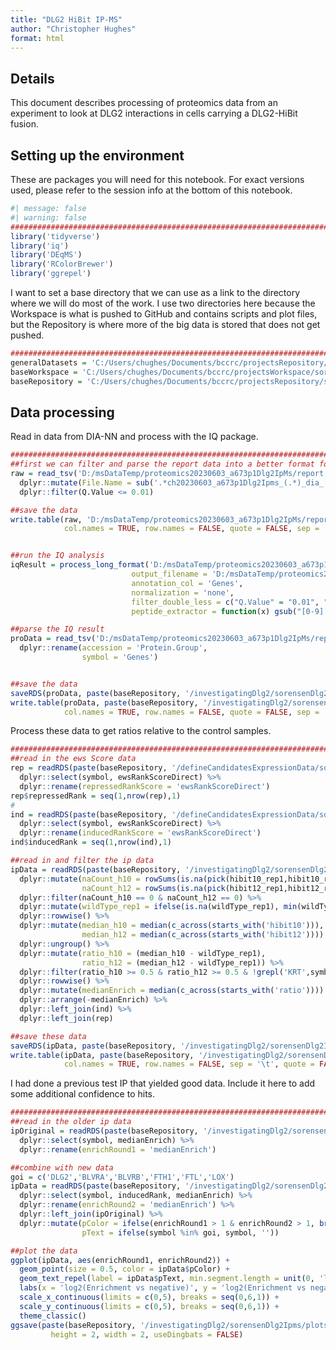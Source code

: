 ```yaml
---
title: "DLG2 HiBit IP-MS"
author: "Christopher Hughes"
format: html
---
```


## Details

This document describes processing of proteomics data from an experiment to look at DLG2 interactions in cells carrying a DLG2-HiBit fusion.

## Setting up the environment

These are packages you will need for this notebook. For exact versions used, please refer to the session info at the bottom of this notebook.

```r
#| message: false
#| warning: false
##########################################################################################
library('tidyverse')
library('iq')
library('DEqMS')
library('RColorBrewer')
library('ggrepel')
```

I want to set a base directory that we can use as a link to the directory where we will do most of the work. I use two directories here because the Workspace is what is pushed to GitHub and contains scripts and plot files, but the Repository is where more of the big data is stored that does not get pushed.

```r
##########################################################################################
generalDatasets = 'C:/Users/chughes/Documents/bccrc/projectsRepository/generalDatasets'
baseWorkspace = 'C:/Users/chughes/Documents/bccrc/projectsWorkspace/sorensenLab/relatedToEwsCrisprManuscript'
baseRepository = 'C:/Users/chughes/Documents/bccrc/projectsRepository/sorensenLab/relatedToEwsCrisprManuscript'
```

## Data processing

Read in data from DIA-NN and process with the IQ package.

```r
##########################################################################################
##first we can filter and parse the report data into a better format for IQ
raw = read_tsv('D:/msDataTemp/proteomics20230603_a673p1Dlg2IpMs/report.tsv', show_col_types = FALSE) %>%
  dplyr::mutate(File.Name = sub('.*ch20230603_a673p1Dlg2Ipms_(.*)_dia_[123]\\.mzML', '\\1', File.Name)) %>%
  dplyr::filter(Q.Value <= 0.01)

##save the data
write.table(raw, 'D:/msDataTemp/proteomics20230603_a673p1Dlg2IpMs/reportParsed.tsv', 
            col.names = TRUE, row.names = FALSE, quote = FALSE, sep = '\t')


##run the IQ analysis
iqResult = process_long_format('D:/msDataTemp/proteomics20230603_a673p1Dlg2IpMs/reportParsed.tsv', 
                           output_filename = 'D:/msDataTemp/proteomics20230603_a673p1Dlg2IpMs/reportParsedIqQuant.tsv',
                           annotation_col = 'Genes',
                           normalization = 'none',
                           filter_double_less = c("Q.Value" = "0.01", "PG.Q.Value" = "0.01"),
                           peptide_extractor = function(x) gsub("[0-9].*$", "", x))

##parse the IQ result
proData = read_tsv('D:/msDataTemp/proteomics20230603_a673p1Dlg2IpMs/reportParsedIqQuant.tsv', show_col_types = FALSE) %>%
  dplyr::rename(accession = 'Protein.Group',
                symbol = 'Genes')


##save the data
saveRDS(proData, paste(baseRepository, '/investigatingDlg2/sorensenDlg2Ipms/datasetOutputs/dataset_processedA673Dlg2HibitIpms.rds', sep = ''))
write.table(proData, paste(baseRepository, '/investigatingDlg2/sorensenDlg2Ipms/datasetOutputs/dataset_processedA673Dlg2HibitIpms.tsv', sep = ''), 
            col.names = TRUE, row.names = FALSE, quote = FALSE, sep = '\t')
```

Process these data to get ratios relative to the control samples.

```r
##########################################################################################
##read in the ews Score data
rep = readRDS(paste(baseRepository, '/defineCandidatesExpressionData/sorensenEwsA673RnaSeq/datasetOutputs/dataset_ewsTargetsReducedRankScore.rds',sep='')) %>%
  dplyr::select(symbol, ewsRankScoreDirect) %>%
  dplyr::rename(repressedRankScore = 'ewsRankScoreDirect')
rep$repressedRank = seq(1,nrow(rep),1)
#
ind = readRDS(paste(baseRepository, '/defineCandidatesExpressionData/sorensenEwsA673RnaSeq/datasetOutputs/dataset_ewsTargetsInducedRankScore.rds',sep='')) %>%
  dplyr::select(symbol, ewsRankScoreDirect) %>%
  dplyr::rename(inducedRankScore = 'ewsRankScoreDirect')
ind$inducedRank = seq(1,nrow(ind),1)

##read in and filter the ip data
ipData = readRDS(paste(baseRepository, '/investigatingDlg2/sorensenDlg2Ipms/datasetOutputs/dataset_processedA673Dlg2HibitIpms.rds', sep = '')) %>%
  dplyr::mutate(naCount_h10 = rowSums(is.na(pick(hibit10_rep1,hibit10_rep2,hibit10_rep3))),
                naCount_h12 = rowSums(is.na(pick(hibit12_rep1,hibit12_rep2,hibit12_rep3)))) %>%
  dplyr::filter(naCount_h10 == 0 & naCount_h12 == 0) %>%
  dplyr::mutate(wildType_rep1 = ifelse(is.na(wildType_rep1), min(wildType_rep1, na.rm = TRUE), wildType_rep1)) %>%
  dplyr::rowwise() %>%
  dplyr::mutate(median_h10 = median(c_across(starts_with('hibit10'))),
                median_h12 = median(c_across(starts_with('hibit12')))) %>%
  dplyr::ungroup() %>%
  dplyr::mutate(ratio_h10 = (median_h10 - wildType_rep1),
                ratio_h12 = (median_h12 - wildType_rep1)) %>%
  dplyr::filter(ratio_h10 >= 0.5 & ratio_h12 >= 0.5 & !grepl('KRT',symbol) & !grepl(';',symbol) & n_peptides > 1) %>%
  dplyr::rowwise() %>%
  dplyr::mutate(medianEnrich = median(c_across(starts_with('ratio')))) %>%
  dplyr::arrange(-medianEnrich) %>%
  dplyr::left_join(ind) %>%
  dplyr::left_join(rep)

##save these data
saveRDS(ipData, paste(baseRepository, '/investigatingDlg2/sorensenDlg2Ipms/datasetOutputs/dataset_filteredA673Dlg2HibitIpms.rds', sep = ''))
write.table(ipData, paste(baseRepository, '/investigatingDlg2/sorensenDlg2Ipms/datasetOutputs/dataset_filteredA673Dlg2HibitIpms.tsv', sep = ''),
            col.names = TRUE, row.names = FALSE, sep = '\t', quote = FALSE)
```

I had done a previous test IP that yielded good data. Include it here to add some additional confidence to hits.

```r
##########################################################################################
##read in the older ip data
ipOriginal = readRDS(paste(baseRepository, '/investigatingDlg2/sorensenDlg2Ipms/datasetOutputs/dataset_filteredA673Dlg2HibitIpmsOriginal.rds', sep = '')) %>%
  dplyr::select(symbol, medianEnrich) %>%
  dplyr::rename(enrichRound1 = 'medianEnrich')

##combine with new data
goi = c('DLG2','BLVRA','BLVRB','FTH1','FTL','LOX')
ipData = readRDS(paste(baseRepository, '/investigatingDlg2/sorensenDlg2Ipms/datasetOutputs/dataset_filteredA673Dlg2HibitIpms.rds', sep = '')) %>%
  dplyr::select(symbol, inducedRank, medianEnrich) %>%
  dplyr::rename(enrichRound2 = 'medianEnrich') %>%
  dplyr::left_join(ipOriginal) %>%
  dplyr::mutate(pColor = ifelse(enrichRound1 > 1 & enrichRound2 > 1, brewer.pal(4,'OrRd')[4], brewer.pal(4,'Greys')[3]),
                pText = ifelse(symbol %in% goi, symbol, ''))

##plot the data
ggplot(ipData, aes(enrichRound1, enrichRound2)) +
  geom_point(size = 0.5, color = ipData$pColor) +
  geom_text_repel(label = ipData$pText, min.segment.length = unit(0, 'lines'), nudge_x = 1, nudge_y = -2, max.overlaps = 55000, size = 2, segment.size = 0.25) +
  labs(x = 'log2(Enrichment vs negative)', y = 'log2(Enrichment vs negative)', title = 'DLG2 HiBit IP-MS') +
  scale_x_continuous(limits = c(0,5), breaks = seq(0,6,1)) +
  scale_y_continuous(limits = c(0,5), breaks = seq(0,6,1)) +
  theme_classic()
ggsave(paste(baseRepository, '/investigatingDlg2/sorensenDlg2Ipms/plots/scatter_Dlg2IpmsAllInteractions.pdf', sep = ''),
         height = 2, width = 2, useDingbats = FALSE)
```





